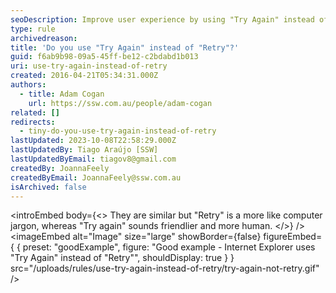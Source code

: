 ```yaml
---
seoDescription: Improve user experience by using "Try Again" instead of "Retry", creating a friendlier and more human-like interaction.
type: rule
archivedreason:
title: 'Do you use "Try Again" instead of "Retry"?'
guid: f6ab9b98-09a5-45ff-be12-c2bdabd1b013
uri: use-try-again-instead-of-retry
created: 2016-04-21T05:34:31.000Z
authors:
  - title: Adam Cogan
    url: https://ssw.com.au/people/adam-cogan
related: []
redirects:
  - tiny-do-you-use-try-again-instead-of-retry
lastUpdated: 2023-10-08T22:58:29.000Z
lastUpdatedBy: Tiago Araújo [SSW]
lastUpdatedByEmail: tiagov8@gmail.com
createdBy: JoannaFeely
createdByEmail: JoannaFeely@ssw.com.au
isArchived: false
---
```


<introEmbed
  body={<>
They are similar but "Retry" is a more like computer jargon, whereas "Try again" sounds friendlier and more human.
  </>}
/>
<imageEmbed
  alt="Image"
  size="large"
  showBorder={false}
  figureEmbed={ {
    preset: "goodExample",
    figure: "Good example - Internet Explorer uses \"Try Again\" instead of \"Retry\"",
    shouldDisplay: true
  } }
  src="/uploads/rules/use-try-again-instead-of-retry/try-again-not-retry.gif"
/>
